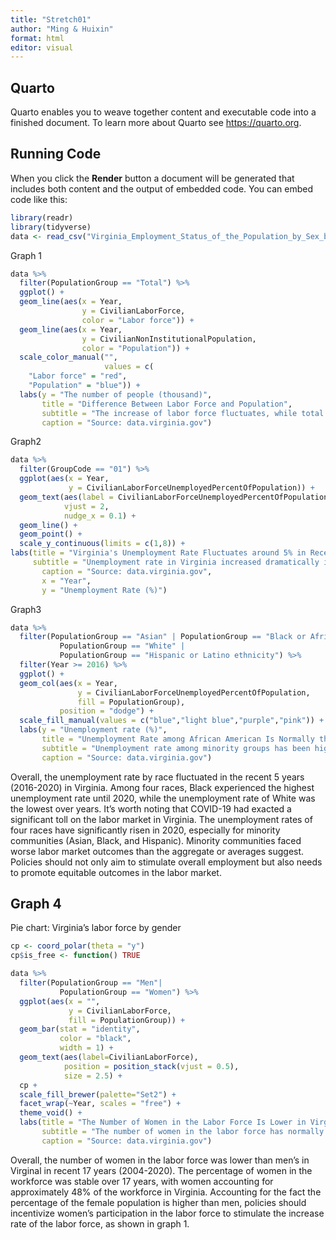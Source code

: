 ```yaml
---
title: "Stretch01"
author: "Ming & Huixin"
format: html
editor: visual
---
```


## Quarto

Quarto enables you to weave together content and executable code into a finished document. To learn more about Quarto see <https://quarto.org>.

## Running Code

When you click the **Render** button a document will be generated that includes both content and the output of embedded code. You can embed code like this:

```r
library(readr)
library(tidyverse)
data <- read_csv("Virginia_Employment_Status_of_the_Population_by_Sex_by_Race_and_by_Age_by_Year.csv")
```

Graph 1 
```r
data %>%
  filter(PopulationGroup == "Total") %>%
  ggplot() +
  geom_line(aes(x = Year,
                y = CivilianLaborForce,
                color = "Labor force")) +
  geom_line(aes(x = Year,
                y = CivilianNonInstitutionalPopulation,
                color = "Population")) +
  scale_color_manual("", 
                     values = c(
    "Labor force" = "red",
    "Population" = "blue")) +
  labs(y = "The number of people (thousand)",
       title = "Difference Between Labor Force and Population",
       subtitle = "The increase of labor force fluctuates, while total population increases steadily in Virginia.",
       caption = "Source: data.virginia.gov")
```

Graph2 
```r
data %>%
  filter(GroupCode == "01") %>%
  ggplot(aes(x = Year,
             y = CivilianLaborForceUnemployedPercentOfPopulation)) +
  geom_text(aes(label = CivilianLaborForceUnemployedPercentOfPopulation),
            vjust = 2,
            nudge_x = 0.1) +
  geom_line() +
  geom_point() +
  scale_y_continuous(limits = c(1,8)) +
labs(title = "Virginia's Unemployment Rate Fluctuates around 5% in Recent Years",
     subtitle = "Unemployment rate in Virginia increased dramatically in 2020, probably due to the pandemic.",
       caption = "Source: data.virginia.gov",
       x = "Year",
       y = "Unemployment Rate (%)")

```
Graph3 
```r
data %>%
  filter(PopulationGroup == "Asian" | PopulationGroup == "Black or African American" |
           PopulationGroup == "White" |
           PopulationGroup == "Hispanic or Latino ethnicity") %>%
  filter(Year >= 2016) %>%
  ggplot() +
  geom_col(aes(x = Year,
               y = CivilianLaborForceUnemployedPercentOfPopulation,
               fill = PopulationGroup),
           position = "dodge") +
  scale_fill_manual(values = c("blue","light blue","purple","pink")) +
  labs(y = "Unemployment rate (%)", 
       title = "Unemployment Rate among African American Is Normally the Highest",
       subtitle = "Unemployment rate among minority groups has been higher than among white people in the past 5 years in Virginia.",
       caption = "Source: data.virginia.gov")

```
Overall, the unemployment rate by race fluctuated in the recent 5 years (2016-2020) in Virginia. Among four races, Black experienced the highest unemployment rate until 2020, while the unemployment rate of White was the lowest over years. It's worth noting that COVID-19 had exacted a significant toll on the labor market in Virginia. The unemployment rates of four races have significantly risen in 2020, especially for minority communities (Asian, Black, and Hispanic). Minority communities faced worse labor market outcomes than the aggregate or averages suggest. Policies should not only aim to stimulate overall employment but also needs to promote equitable outcomes in the labor market.

## Graph 4
Pie chart: Virginia's labor force by gender
```r
cp <- coord_polar(theta = "y")
cp$is_free <- function() TRUE

data %>%
  filter(PopulationGroup == "Men"|
           PopulationGroup == "Women") %>%
  ggplot(aes(x = "", 
             y = CivilianLaborForce,
             fill = PopulationGroup)) +
  geom_bar(stat = "identity",
           color = "black",
           width = 1) +
  geom_text(aes(label=CivilianLaborForce),
            position = position_stack(vjust = 0.5),
            size = 2.5) +
  cp +
  scale_fill_brewer(palette="Set2") +
  facet_wrap(~Year, scales = "free") +
  theme_void() +
  labs(title = "The Number of Women in the Labor Force Is Lower in Virginia",
       subtitle = "The number of women in the labor force has normally been lower than men in Virginia in the past 17 years.",
       caption = "Source: data.virginia.gov")

```
Overall, the number of women in the labor force was lower than men's in Virginal in recent 17 years (2004-2020). The percentage of women in the workforce was stable over 17 years, with women accounting for approximately 48% of the workforce in Virginia. Accounting for the fact the percentage of the female population is higher than men, policies should incentivize women's participation in the labor force to stimulate the increase rate of the labor force, as shown in graph 1.
